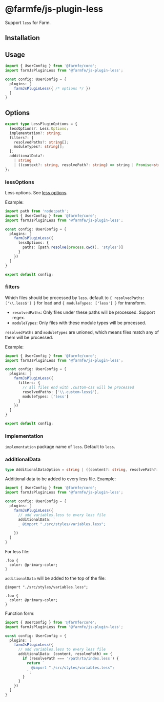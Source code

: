 
# @farmfe/js-plugin-less
Support `less` for Farm.

## Installation

<PackageManagerTabs command="pnpm add @farmfe/js-plugin-less less" />

## Usage
```ts {2,6}
import { UserConfig } from '@farmfe/core';
import farmJsPluginLess from '@farmfe/js-plugin-less';

const config: UserConfig = {
  plugins: [
    farmJsPluginLess({ /* options */ })
  ]
}
```

## Options
```ts
export type LessPluginOptions = {
  lessOptions?: Less.Options;
  implementation?: string;
  filters?: {
    resolvedPaths?: string[];
    moduleTypes?: string[];
  };
  additionalData?:
    | string
    | ((context?: string, resolvePath?: string) => string | Promise<string>);
};
```

### lessOptions
Less options. See [less options](https://lesscss.org/usage/#less-options).

Example:
```ts
import path from 'node:path';
import { UserConfig } from '@farmfe/core';
import farmJsPluginLess from '@farmfe/js-plugin-less';

const config: UserConfig = {
  plugins: [
    farmJsPluginLess({
      lessOptions: {
        paths: [path.resolve(process.cwd(), 'styles')]
      }
    })
  ]
}

export default config;
```

### filters
Which files should be processed by `less`. default to `{ resolvedPaths: ['\\.less$'] }` for load and `{ moduleTypes: ['less'] }` for transform.

* `resolvedPaths`: Only files under these paths will be processed. Support regex.
* `moduleTypes`: Only files with these module types will be processed.

`resolvedPaths` and `moduleTypes` are unioned, which means files match any of them will be processed.

Example:
```ts
import { UserConfig } from '@farmfe/core';
import farmJsPluginLess from '@farmfe/js-plugin-less';

const config: UserConfig = {
  plugins: [
    farmJsPluginLess({
      filters: {
        // all files end with .custom-css will be processed
        resolvedPaths: ['\\.custom-less$'],
        moduleTypes: ['less']
      }
    })
  ]
}

export default config;
```

### implementation
`implementation` package name of `less`. Default to `less`.

### additionalData
```ts
type AdditionalDataOption = string | ((content?: string, resolvePath?: string) => string | Promise<string>);
```
Additional data to be added to every less file. Example:
```ts
import { UserConfig } from '@farmfe/core';
import farmJsPluginLess from '@farmfe/js-plugin-less';

const config: UserConfig = {
  plugins: [
    farmJsPluginLess({
      // add variables.less to every less file
      additionalData: `
        @import "./src/styles/variables.less";
      `
    })
  ]
}
```
For less file:
```less title="index.less"
.foo {
  color: @primary-color;
}
```
`additionalData` will be added to the top of the file:
```less title="index.less"
@import "./src/styles/variables.less";

.foo {
  color: @primary-color;
}
```

Function form:
```ts
import { UserConfig } from '@farmfe/core';
import farmJsPluginLess from '@farmfe/js-plugin-less';

const config: UserConfig = {
  plugins: [
    farmJsPluginLess({
      // add variables.less to every less file
      additionalData: (content, resolvePath) => {
        if (resolvePath === '/path/to/index.less') {
          return `
            @import "./src/styles/variables.less";
          `;
        }
      }
    })
  ]
}
```
